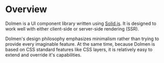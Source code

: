 # Overview

Dolmen is a UI component library written using [Solid.js](https://www.solidjs.com/). It is designed
to work well with either client-side or server-side rendering (SSR).

Dolmen's design philosophy emphasizes minimalism rather than trying to provide every imaginable
feature. At the same time, because Dolmen is based on CSS standard features like CSS layers,
it is relatively easy to extend and override it's capabilities.
